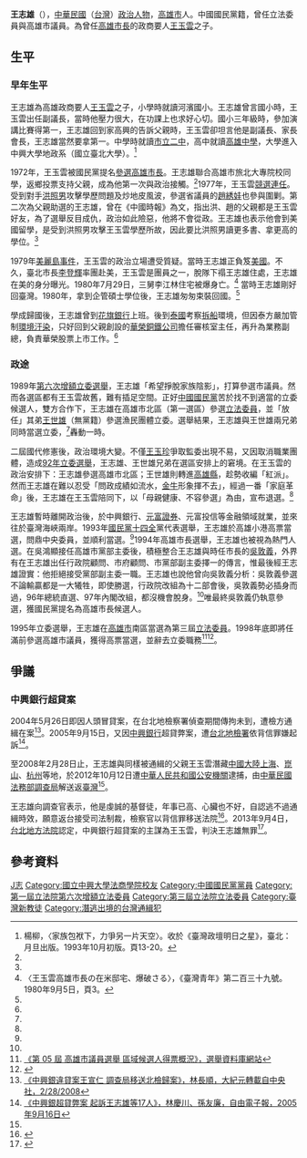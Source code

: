{{Otheruses|other=名为王志雄的其他人物|王志雄}}
{{Infobox_officeholder
| name = 王志雄<br/><small>Wang Chih-hsiung</small>
| image name = 王委員志雄 (第三屆).jpg
| width = 235px
| now = 中華民國（台灣）政治人士
| period =
| sex =男 
| native place =[[高雄市|高雄市]]
| nationality = {{ROC}}
| place of birth ={{TWN}}
| relatives =王玉雲（父）、王世雄（弟）
| date of birth = {{Birth date and age|1952|6|24}}
| party ={{Kmt|19px}} 
| educate =
*美國[[南加州大學|南加州大學]] [[USC|USC]] IBEAR MBA 企管碩士 
*[[國立中興大學法商學院|國立中興大學法商學院]](今[[國立臺北大學|國立臺北大學]])地政系畢業
| past =
*立法院（第一屆第六次增額）立法委員<br><span style="color: blue;">(1990年-1993年)</span>
*立法院（第三屆）立法委員<br><span style="color: blue;">(1996年-1998年)</span>
*中國國民黨中央政策會副主任
*高雄市志願服務協會創會會長
*兒童福利聯盟文教基金會董事長
*中興扶輪社創社社長
*南方文教基金會董事長
*高雄市議會（第五屆）議員<br><span style="color: blue;">(1998年-)</span>
*中興銀行副董事長
*元富證券投資信託公司董事長<br><span style="color: blue;">(1992年-)</span>
*南方電訊公司董事長<br><span style="color: blue;">(1999年-)</span>
}}  

'''王志雄'''（{{bd|1952年|6月24日|catIdx=W王}}），[[中華民國|中華民國]]（[[台灣|台灣]]）[[政治人物|政治人物]]，[[高雄市|高雄市]]人。中國國民黨籍，曾任立法委員與高雄市議員。為曾任[[高雄市長|高雄市長]]的政商要人[[王玉雲|王玉雲]]之子。

==生平==
=== 早年生平 ===
王志雄為高雄政商要人[[王玉雲|王玉雲]]之子，小學時就讀河濱國小。王志雄曾言國小時，王玉雲出任副議長，當時他壓力很大，在功課上也求好心切。國小三年級時，參加演講比賽得第一，王志雄回到家高興的告訴父親時，王玉雲卻坦言他是副議長、家長會長，王志雄當然要拿第一。中學時就讀[[高雄市立前金國民中學|市立二中]]，高中就讀[[高雄中學|高雄中學]]，大學進入中興大學地政系（國立臺北大學）。<ref name="民意喉舌">楊柳，〈家族包袱下，力爭另一片天空〉。收於《臺灣政壇明日之星》，臺北：月旦出版。1993年10月初版。頁13-20。</ref>

1972年，王玉雲被國民黨提名[[1972年中華民國縣市長選舉#高雄市|參選高雄市長]]。王志雄聯合高雄市旅北大專院校同學，返鄉投票支持父親，成為他第一次與政治接觸。<ref name="民意喉舌"></ref>1977年，王玉雲[[1977年中華民國縣市長選舉#高雄市|競選連任]]。受到對手[[洪照男|洪照男]]攻擊學歷問題及炒地皮風波，參選省議員的[[趙綉娃|趙綉娃]]也參與圍剿。第二次為父親助選的王志雄，曾在《中國時報》為文，指出洪、趙的父親都是王玉雲好友，為了選舉反目成仇，政治如此險惡，他將不會從政。王志雄也表示他會到美國留學，是受到洪照男攻擊王玉雲學歷所故，因此要比洪照男讀更多書、拿更高的學位。<ref name="民意喉舌"></ref>

1979年[[美麗島事件|美麗島事件]]，王玉雲的政治立場遭受質疑。當時王志雄正負笈[[美國|美國]]。不久，臺北市長[[李登輝|李登輝]]率團赴美，王玉雲是團員之一，脫隊下禢王志雄住處，王志雄在美的身分曝光。1980年7月29日，三舅李江林住宅被爆身亡。<ref>〈王玉雲高雄市長の在米邸宅、爆破さる〉，《臺灣青年》第二百三十九號。1980年9月5日，頁3。</ref> 當時王志雄剛好回臺灣。1980年，拿到企管碩士學位後，王志雄匆匆束裝回國。<ref name="民意喉舌"></ref>

學成歸國後，王志雄曾到[[花旗銀行|花旗銀行]]上班。後到[[泰國|泰國]]考察[[拆船|拆船]]環境，但因泰方嚴加管制[[環境汙染|環境汙染]]，只好回到父親創設的[[華榮銅鐵公司|華榮銅鐵公司]]擔任審核室主任，再升為業務副總，負責華榮股票上市工作。<ref name="民意喉舌"></ref>

=== 政途 ===
1989年[[1989年中華民國立法委員選舉|第六次增額立委選舉]]，王志雄「希望掙脫家族陰影」，打算參選市議員。然而各選區都有王玉雲故舊，難有插足空間。正好[[中國國民黨|中國國民黨]]苦於找不到適當的立委候選人，雙方合作下，王志雄在高雄市北區（第一選區）參選[[立法委員|立法委員]]，並「放任」其弟[[王世雄_(台湾)|王世雄]]（無黨籍）參選漁民團體立委。選舉結果，王志雄與王世雄兩兄弟同時當選立委，<ref name="民意喉舌"></ref>轟動一時。

二屆國代修憲後，政治環境大變。不僅[[王玉珍|王玉珍]]爭取監委出現不易，又因取消職業團體，造成[[1992年中華民國立法委員選舉|92年立委選舉]]，王志雄、王世雄兄弟在選區安排上的窘境。在王玉雲的政治安排下：王志雄參選高雄市北區；王世雄則轉進[[高雄縣|高雄縣]]，趁勢收編「紅派」。然而王志雄在難以忍受「問政成績如流水，[[金牛_(選舉)|金牛]]形象揮不去」，經過一番「家庭革命」後，王志雄在王玉雲陪同下，以「母親健康、不容參選」為由，宣布退選。<ref name="民意喉舌"></ref>

王志雄暫時離開政治後，於中興銀行、[[元富證券|元富證券]]、元富投信等金融領域就業，並來往於臺灣海峽兩岸。1993年[[中國國民黨第十四次全國代表大會|國民黨十四全]]黨代表選舉，王志雄於高雄小港高票當選，問鼎中央委員，並順利當選。<ref name="民意喉舌"></ref>1994年高雄市長選舉，王志雄也被視為熱門人選。在吳鴻顯接任高雄市黨部主委後，積極整合王志雄與時任市長的[[吳敦義|吳敦義]]，外界有在王志雄出任行政院顧問、市府顧問、市黨部副主委擇一的傳言，惟最後經王志雄證實：他拒絕接受黨部副主委一職。王志雄也說他曾向吳敦義分析：吳敦義參選不論輸贏都是一大犧牲，即使勝選，行政院改組為十二部會後，吳敦義勢必插身而過，96年總統直選、97年內閣改組，都沒機會脫身。<ref name="民意喉舌"></ref>唯最終吳敦義仍執意參選，獲國民黨提名為高雄市長候選人。

1995年立委選舉，王志雄在[[高雄市|高雄市]]南區當選為第三屆[[立法委員|立法委員]]。1998年底即將任滿前參選高雄市議員，獲得高票當選，並辭去立委職務<ref>[http://210.69.23.140/vote3.asp?pass1=E1998A6400000000aaa 《第 05 屆 高雄市議員選舉 區域候選人得票概況》，選舉資料庫網站]{{dead link|date=2018年1月 |bot=InternetArchiveBot |fix-attempted=yes }}</ref><ref>{{Cite web |url=http://www.ly.gov.tw/03_leg/0301_main/legIntro.action?lgno=00006&stage=3 |title=立法院全球資訊網 王志雄委員簡介 |accessdate=2012-10-13 |archive-date=2016-03-04 |archive-url=https://web.archive.org/web/20160304115020/http://www.ly.gov.tw/03_leg/0301_main/legIntro.action?lgno=00006&stage=3 |dead-url=no }}</ref>。

==爭議==
===中興銀行超貸案===
2004年5月26日即因人頭冒貸案，在台北地檢察署偵查期間傳拘未到，遭檢方通緝在案<ref name="林長順">[http://news.epochtimes.com/b5/8/2/28/n2026637.htm 《中興銀違貸案王宣仁 調查局移送北檢歸案》，林長順，大紀元轉載自中央社，2/28/2008]</ref>。2005年9月15日，又因[[中興銀行|中興銀行]]超貸弊案，遭[[台北地檢署|台北地檢署]]依背信罪嫌起訴<ref>[http://www.libertytimes.com.tw/2005/new/sep/16/today-so2.htm 《中興銀超貸弊案 起訴王志雄等17人》，林慶川、孫友廉，自由電子報，2005年9月16日]</ref>。

至2008年2月28日止，王志雄與同樣被通緝的父親王玉雲潛藏[[中國大陸|中國大陸]][[上海|上海]]、[[崑山|崑山]]、[[杭州|杭州]]等地，於2012年10月12日遭[[中華人民共和國|中華人民共和國]][[公安機關|公安機關]]逮捕，由[[中華民國|中華民國]][[中華民國法務部|法務部]][[調查局|調查局]]解送返[[臺灣|臺灣]]<ref name="林長順"/>。

王志雄向調查官表示，他是虔誠的基督徒，年事已高、心臟也不好，自認逃不過通緝時效，願意返台接受司法制裁，檢察官以背信罪移送法院<ref>{{Cite web |url=http://udn.com/NEWS/NATIONAL/NAT2/7427285.shtml |title=《王志雄大連豪宅窗邊抱嫩妻 身分才曝光》，張宏業，聯合報，2012年10月13日 |accessdate=2012年10月13日 |archive-date=2012年10月14日 |archive-url=https://web.archive.org/web/20121014165438/http://udn.com/NEWS/NATIONAL/NAT2/7427285.shtml |dead-url=no }}</ref>。2013年9月4日，[[台北地方法院|台北地方法院]]認定，中興銀行超貸案的主謀為王玉雲，判決王志雄無罪<ref>{{cite news| language =zh-tw| author =| url =http://www.appledaily.com.tw/appledaily/article/headline/20130904/35270503/| title =涉掏空中興銀126億 王志雄判無罪| publisher =蘋果日報| date =2013年9月4日| accessdate =2013年9月4日| archive-date =2013年9月7日| archive-url =https://web.archive.org/web/20130907011832/http://www.appledaily.com.tw/appledaily/article/headline/20130904/35270503| dead-url =no}}</ref>。

== 參考資料 ==
{{reflist|2}}

{{Navboxes 
| title  = 王志雄在[[中华民国立法院|中华民国立法院]]的职务
| list1  =
{{第1屆中華民國立法委員名單 (全面改選前) }}
{{中華民國第一屆第六次增額立法委員}}
{{中华民国第三届立法委员}}
}}

{{Authority control}}
{{DEFAULTSORT:Wang王}}
[[Category:王姓|J志]]
[[Category:國立中興大學法商學院校友|Category:國立中興大學法商學院校友]]
[[Category:中國國民黨黨員|Category:中國國民黨黨員]]
[[Category:第一屆立法院第六次增額立法委員|Category:第一屆立法院第六次增額立法委員]]
[[Category:第三屆立法院立法委員|Category:第三屆立法院立法委員]]
[[Category:臺灣新教徒|Category:臺灣新教徒]]
[[Category:潛逃出境的台灣通緝犯|Category:潛逃出境的台灣通緝犯]]